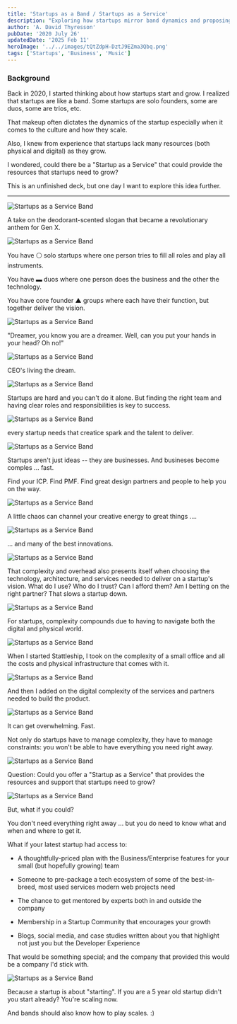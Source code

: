 ```yaml
---
title: 'Startups as a Band / Startups as a Service'
description: "Exploring how startups mirror band dynamics and proposing a 'Startup as a Service' model to provide essential resources for growth."
author: 'A. David Thyresson'
pubDate: '2020 July 26'
updatedDate: '2025 Feb 11'
heroImage: '../../images/tQtZdpH-DztJ9EZma3Qbq.png'
tags: ['Startups', 'Business', 'Music']
---
```



### Background

Back in 2020, I started thinking about how startups start and grow. I realized that startups are like a band. Some startups are solo founders, some are duos, some are trios, etc.

That makeup often dictates the dynamics of the startup especially when it comes to the culture and how they scale.

Also, I knew from experience that startups lack many resources (both physical and digital) as they grow.

I wondered, could there be a "Startup as a Service" that could provide the resources that startups need to grow?

This is an unfinished deck, but one day I want to explore this idea further.

---

<Image src={image1} alt="Startups as a Service Band" />

A take on the deodorant-scented slogan that became a revolutionary anthem for Gen X.

<Image src={image2} alt="Startups as a Service Band" />

You have ⚪ solo startups where one person tries to fill all roles and play all instruments.

You have ▬ duos where one person does the business and the other the technology.

You have core founder ▲ groups where each have their function, but together deliver the vision.

<Image src={image3} alt="Startups as a Service Band" />

"Dreamer, you know you are a dreamer.
Well, can you put your hands in your head? Oh no!"

<Image src={image4} alt="Startups as a Service Band" />

CEO's living the dream.

<Image src={image5} alt="Startups as a Service Band" />

Startups are hard and you can't do it alone. But finding the right team and having clear roles and responsibilities is key to success.

<Image src={image6} alt="Startups as a Service Band" />

every startup needs that creatice spark and the talent to deliver.

<Image src={image7} alt="Startups as a Service Band" />

Startups aren't just ideas -- they are businesses. And busineses become comples ... fast.

Find your ICP. Find PMF. Find great design partners and people to help you on the way.

<Image src={image8} alt="Startups as a Service Band" />

A little chaos can channel your creative energy to great things ....

<Image src={image9} alt="Startups as a Service Band" />

... and many of the best innovations.

<Image src={image10} alt="Startups as a Service Band" />

That complexity and overhead also presents itself when choosing the technology, architecture, and services needed to deliver on a startup's vision. What do I use? Who do I trust? Can I afford them? Am I betting on the right partner? That slows a startup down.

<Image src={image11} alt="Startups as a Service Band" />

For startups, complexity compounds due to having to navigate both the digital and physical world.

<Image src={image12} alt="Startups as a Service Band" />

When I started Stattleship, I took on the complexity of a small office and all the costs and physical infrastructure that comes with it.

<Image src={image13} alt="Startups as a Service Band" />

And then I added on the digital complexity of the services and partners needed to build the product.

<Image src={image14} alt="Startups as a Service Band" />

It can get overwhelming. Fast.

Not only do startups have to manage complexity, they have to manage constraints: you won't be able to have everything you need right away.

<Image src={image15} alt="Startups as a Service Band" />

Question: Could you offer a "Startup as a Service" that provides the resources and support that startups need to grow?

<Image src={image16} alt="Startups as a Service Band" />

But, what if you could?

You don't need everything right away ... but you do need to know what and when and where to get it.

What if your latest startup had access to:

- A thoughtfully-priced plan with the Business/Enterprise features for your small (but hopefully growing) team

- Someone to pre-package a tech ecosystem of some of the best-in-breed, most used services modern web projects need

- The chance to get mentored by experts both in and outside the company

- Membership in a Startup Community that encourages your growth

- Blogs, social media, and case studies written about you that highlight not just you but the Developer Experience

That would be something special; and the company that provided this would be a company I'd stick with.

<Image src={image17} alt="Startups as a Service Band" />

Because a startup is about "starting". If you are a 5 year old startup didn't you start already? You're scaling now.

And bands should also know how to play scales. :)
